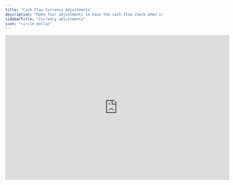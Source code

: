 ```yaml
---
title: "Cash Flow Currency Adjustments"
description: "Make four adjustments to have the cash flow check when converting currencies."
sidebarTitle: "Currency adjustments"
icon: "circle-dollar"
---
```


<iframe width="720" height="466" src="https://www.loom.com/embed/bf002764c16b4320838affe305f9dc9e?sid=ddc3128f-7552-40bf-bcd5-fe4b1f4f8fa6" frameborder="0" webkitallowfullscreen mozallowfullscreen allowfullscreen />

## Overview

If you have enabled currency conversion for a company, you must introduce four additional rows in the cash flow statement to manually account for the currency conversion effect on accumulated depreciation and retained earnings. This ensures the cash flow check matches.

## Basics

The cash flow statement is derived as a plug from the P\&L and balance sheet movements and, by design, does not include accumulated depreciation nor retained earnings. When using Francis’ currency conversion feature to convert P\&L and balance sheet numbers monthly, the currency conversion effect on these two line items is not reflected in the cash flow statement. This omission results in a cash flow estimate that differs from the actual cash position.

If you have enabled currency conversion, you must introduce four additional rows in the cash flow statement to manually account for the currency conversion effect on accumulated depreciaton and retained earnings. This ensures that all currency adjustments from the balance sheet are accurately captured in the cash flow statement, maintaining its functionality as a plug.

Here are the two rows to include in the cash flow statement:

<Steps>
  <Step title="Acc. depreciation, start">
    The starting value of Retained Earnings is updated to reflect the new month’s closing exchange rate. The difference (delta) resulting from this currency adjustment should be calculated and added to the cash flow statement.

    ```typescript
    = "acc. depreciation"[-1] * ( "Exchange rate - close"[0] / "Exchange rate - close"[-1] - 1 )
    ```

    or

    ```typescript
    = "acc. depreciation"[-1] / "Exchange rate - close"[-1] * "Exchange rate - close"[0] - "acc. depreciation"[-1]
    ```
  </Step>

  <Step title="Acc. depreciation, delta">
    The period’s net profit (or loss) is part of the cash flow from operations and is calculated using the average exchange rate for the period. However, it is included in Retained Earnings using the closing exchange rate. The difference (delta) between these two rates should be calculated and added to the cash flow statement.

    ```
    = "Acc. depreciation"[0] * ( "Exchange rate - close"[0] / "Exchange rate - avg"[0] - 1 )
    ```

    or

    ```
    = "Acc. depreciation"[0] / "Exchange rate - avg"[0] * "Exchange rate - close"[0] - "Acc. depreciation"[0]
    ```
  </Step>

  <Step title="Retained earnings, start">
    The starting value of Retained Earnings is updated to reflect the new month’s closing exchange rate. The difference (delta) resulting from this currency adjustment should be calculated and added to the cash flow statement.

    ```
    = "Retained earnings"[-1] * ( "Exchange rate - close"[0] / "Exchange rate - close"[-1] - 1 )
    ```

    or

    ```
    = "Retained earnings"[-1] / "Exchange rate - close"[-1] * "Exchange rate - close"[0] - "Retained earnings"[-1]
    ```
  </Step>

  <Step title="Retained earnings, delta">
    The period’s net profit (or loss) is part of the cash flow from operations and is calculated using the average exchange rate for the period. However, it is included in Retained Earnings using the closing exchange rate. The difference (delta) between these two rates should be calculated and added to the cash flow statement.

    ```typescript
    = "Net profit"[0] * ( "Exchange rate - close"[0] / "Exchange rate - avg"[0] - 1 )
    ```

    or

    ```typescript
    = "Net profit"[0] / "Exchange rate - avg"[0] * "Exchange rate - close"[0] - "Net profit"[0]
    ```
  </Step>
</Steps>

Including these rows ensures that all currency adjustments affecting accumulated depreciation ad retained earnings are captured, allowing the cash flow check to match.